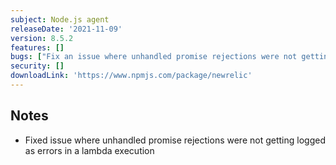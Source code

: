```yaml
---
subject: Node.js agent
releaseDate: '2021-11-09'
version: 8.5.2
features: []
bugs: ["Fix an issue where unhandled promise rejections were not getting logged as errors in a lambda execution."]
security: []
downloadLink: 'https://www.npmjs.com/package/newrelic'
---
```


## Notes

* Fixed issue where unhandled promise rejections were not getting logged as errors in a lambda execution
